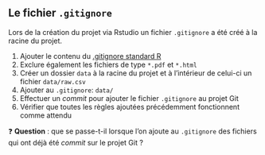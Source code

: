 :::{.callout-tip collapse="true" icon=false}
## Le fichier `.gitignore`

::: {.incremental}
Lors de la création du projet via Rstudio un fichier `.gitignore` a été créé à la racine du projet.

1. Ajouter le contenu du [.gitignore standard R](https://github.com/github/gitignore/blob/main/R.gitignore)
2. Exclure également les fichiers de type `*.pdf` et `*.html`
3. Créer un dossier `data` à la racine du projet et à l'intérieur de celui-ci un fichier `data/raw.csv` 
4. Ajouter au `.gitignore`: `data/`
5. Effectuer un *commit* pour ajouter le fichier `.gitignore` au projet Git
6. Vérifier que toutes les règles ajoutées précédemment fonctionnent comme attendu
:::

:::

❓ **Question** : que se passe-t-il lorsque l'on ajoute au `.gitignore` des fichiers qui ont déjà été *commit* sur le projet Git ?

